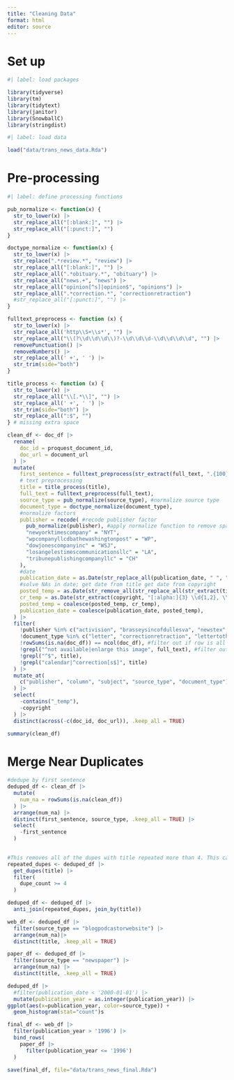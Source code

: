 ```yaml
---
title: "Cleaning Data"
format: html
editor: source
---
```


# Set up

```r
#| label: load packages

library(tidyverse)
library(tm)
library(tidytext)
library(janitor)
library(SnowballC)
library(stringdist)

```

```r
#| label: load data

load("data/trans_news_data.Rda")
```

# Pre-processing

```r
#| label: define processing functions

pub_normalize <- function(x) {
  str_to_lower(x) |>
  str_replace_all("[:blank:]", "") |>
  str_replace_all("[:punct:]", "")
}

doctype_normalize <- function(x) {
  str_to_lower(x) |>
  str_replace(".*review.*", "review") |>
  str_replace_all("[:blank:]", "") |>
  str_replace_all(".*obituary.*", "obituary") |>
  str_replace_all("news.+", "news") |>
  str_replace_all("opinion[^s]|opinion$", "opinions") |>
  str_replace_all(".*correction.*", "correctionretraction")
  #str_replace_all("[:punct:]", "") |>
}

fulltext_preprocess <- function (x) {
  str_to_lower(x) |>
  str_replace_all('http\\S+\\s*', "") |>
  str_replace_all("\\(?\\d\\d\\d\\)?-\\d\\d\\d-\\d\\d\\d\\d", "") |>
  removePunctuation() |>
  removeNumbers() |>
  str_replace_all(' +', ' ') |>
  str_trim(side="both")
}

title_process <- function (x) {
  str_to_lower(x) |>
  str_replace_all("\\[.*\\]", "") |>
  str_replace_all(' +', ' ') |>
  str_trim(side="both") |>
  str_replace_all(":$", "")
} # missing extra space

```

```r
clean_df <- doc_df |>
  rename(
    doc_id = proquest_document_id,
    doc_url = document_url
  ) |>
  mutate(
    first_sentence = fulltext_preprocess(str_extract(full_text, ".{100}")),
    # text preprocessing
    title = title_process(title),
    full_text = fulltext_preprocess(full_text),
    source_type = pub_normalize(source_type), #normalize source type
    document_type = doctype_normalize(document_type),
    #normalize factors
    publisher = recode( #recode publisher factor
      pub_normalize(publisher), #apply normalize function to remove spaces and punctuation
      "newyorktimescompany" = "NYT",
      "wpcompanyllcdbathewashingtonpost" = "WP",
      "dowjonescompanyinc" = "WSJ",
      "losangelestimescommunicationsllc" = "LA",
      "tribunepublishingcompanyllc" = "CH"
    ),
    #date
    publication_date = as.Date(str_replace_all(publication_date, " ", ""), format="%b%d,%Y"),#format date
    #solve NAs in date; get date from title get date from copyright
    posted_temp = as.Date(str_remove_all(str_replace_all(str_extract(title, "(posted .*)"), "posted |\\d\\d:\\d\\d:\\d\\d\\).*", ""), " ")),
    cr_temp = as.Date(str_extract(copyright, "[:alpha:]{3} \\d{1,2}, \\d{4}$"), format="%b %d, %Y"),
    posted_temp = coalesce(posted_temp, cr_temp),
    publication_date = coalesce(publication_date, posted_temp), 
  ) |>
  filter(
    !publisher %in% c("activision", "brasseysincofdullesva", "newstex", NA), #filter out incorrect publishers
    !document_type %in% c("letter", "correctionretraction", "lettertotheeditor"), #filter out letters
    !rowSums(is.na(doc_df)) == ncol(doc_df), #filter out if row is all NA
    !grepl("^not available|enlarge this image", full_text), #filter out not available full text
    !grepl("^$", title),
    !grepl("calendar|^correction[s$]", title)
  ) |>
  mutate_at(
    c("publisher", "column", "subject", "source_type", "document_type"), as.factor #make factor
  ) |>
  select(
    -contains("_temp"),
    -copyright
  ) |>
  distinct(across(-c(doc_id, doc_url)), .keep_all = TRUE)
```

```r
summary(clean_df)
```

# Merge Near Duplicates

```r
#dedupe by first sentence
deduped_df <- clean_df |>
  mutate(
    num_na = rowSums(is.na(clean_df))
  ) |>
  arrange(num_na) |>
  distinct(first_sentence, source_type, .keep_all = TRUE) |>
  select(
    -first_sentence
  )
  
```

```r
#This removes all of the dupes with title repeated more than 4. This captures all of the 
repeated_dupes <- deduped_df |>
  get_dupes(title) |>
  filter(
    dupe_count >= 4
  )

deduped_df <- deduped_df |>
  anti_join(repeated_dupes, join_by(title))
```


```r
web_df <- deduped_df |>
  filter(source_type == "blogpodcastorwebsite") |>
  arrange(num_na)|>
  distinct(title, .keep_all = TRUE)

paper_df <- deduped_df |>
  filter(source_type == "newspaper") |>
  arrange(num_na) |>
  distinct(title, .keep_all = TRUE)
```

```r

deduped_df |>
  #filter(publication_date < '2000-01-01') |>
  mutate(publication_year = as.integer(publication_year)) |>
ggplot(aes(x=publication_year, color=source_type)) +
  geom_histogram(stat="count")s

```


```r
final_df <- web_df |>
  filter(publication_year > '1996') |>
  bind_rows(
    paper_df |>
      filter(publication_year <= '1996')
  )
```

```r
save(final_df, file="data/trans_news_final.Rda")
```